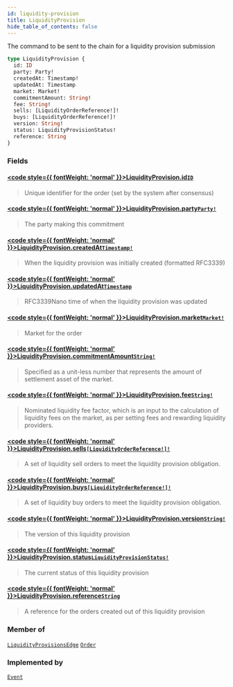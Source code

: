 ```yaml
---
id: liquidity-provision
title: LiquidityProvision
hide_table_of_contents: false
---
```








The command to be sent to the chain for a liquidity provision submission

```graphql
type LiquidityProvision {
  id: ID
  party: Party!
  createdAt: Timestamp!
  updatedAt: Timestamp
  market: Market!
  commitmentAmount: String!
  fee: String!
  sells: [LiquidityOrderReference!]!
  buys: [LiquidityOrderReference!]!
  version: String!
  status: LiquidityProvisionStatus!
  reference: String
}
```


### Fields

#### [<code style={{ fontWeight: 'normal' }}>LiquidityProvision.<b>id</b></code>](#)<Bullet />[`ID`](/testnet/api/graphql/scalars/id) <Badge class="secondary" text="scalar"/>
> Unique identifier for the order (set by the system after consensus)
> 

#### [<code style={{ fontWeight: 'normal' }}>LiquidityProvision.<b>party</b></code>](#)<Bullet />[`Party!`](/testnet/api/graphql/objects/party) <Badge class="secondary" text="non-null"/> <Badge class="secondary" text="object"/>
> The party making this commitment
> 

#### [<code style={{ fontWeight: 'normal' }}>LiquidityProvision.<b>createdAt</b></code>](#)<Bullet />[`Timestamp!`](/testnet/api/graphql/scalars/timestamp) <Badge class="secondary" text="non-null"/> <Badge class="secondary" text="scalar"/>
> When the liquidity provision was initially created (formatted RFC3339)
> 

#### [<code style={{ fontWeight: 'normal' }}>LiquidityProvision.<b>updatedAt</b></code>](#)<Bullet />[`Timestamp`](/testnet/api/graphql/scalars/timestamp) <Badge class="secondary" text="scalar"/>
> RFC3339Nano time of when the liquidity provision was updated
> 

#### [<code style={{ fontWeight: 'normal' }}>LiquidityProvision.<b>market</b></code>](#)<Bullet />[`Market!`](/testnet/api/graphql/objects/market) <Badge class="secondary" text="non-null"/> <Badge class="secondary" text="object"/>
> Market for the order
> 

#### [<code style={{ fontWeight: 'normal' }}>LiquidityProvision.<b>commitmentAmount</b></code>](#)<Bullet />[`String!`](/testnet/api/graphql/scalars/string) <Badge class="secondary" text="non-null"/> <Badge class="secondary" text="scalar"/>
> Specified as a unit-less number that represents the amount of settlement asset of the market.
> 

#### [<code style={{ fontWeight: 'normal' }}>LiquidityProvision.<b>fee</b></code>](#)<Bullet />[`String!`](/testnet/api/graphql/scalars/string) <Badge class="secondary" text="non-null"/> <Badge class="secondary" text="scalar"/>
> Nominated liquidity fee factor, which is an input to the calculation of liquidity fees on the market, as per setting fees and rewarding liquidity providers.
> 

#### [<code style={{ fontWeight: 'normal' }}>LiquidityProvision.<b>sells</b></code>](#)<Bullet />[`[LiquidityOrderReference!]!`](/testnet/api/graphql/objects/liquidity-order-reference) <Badge class="secondary" text="non-null"/> <Badge class="secondary" text="object"/>
> A set of liquidity sell orders to meet the liquidity provision obligation.
> 

#### [<code style={{ fontWeight: 'normal' }}>LiquidityProvision.<b>buys</b></code>](#)<Bullet />[`[LiquidityOrderReference!]!`](/testnet/api/graphql/objects/liquidity-order-reference) <Badge class="secondary" text="non-null"/> <Badge class="secondary" text="object"/>
> A set of liquidity buy orders to meet the liquidity provision obligation.
> 

#### [<code style={{ fontWeight: 'normal' }}>LiquidityProvision.<b>version</b></code>](#)<Bullet />[`String!`](/testnet/api/graphql/scalars/string) <Badge class="secondary" text="non-null"/> <Badge class="secondary" text="scalar"/>
> The version of this liquidity provision
> 

#### [<code style={{ fontWeight: 'normal' }}>LiquidityProvision.<b>status</b></code>](#)<Bullet />[`LiquidityProvisionStatus!`](/testnet/api/graphql/enums/liquidity-provision-status) <Badge class="secondary" text="non-null"/> <Badge class="secondary" text="enum"/>
> The current status of this liquidity provision
> 

#### [<code style={{ fontWeight: 'normal' }}>LiquidityProvision.<b>reference</b></code>](#)<Bullet />[`String`](/testnet/api/graphql/scalars/string) <Badge class="secondary" text="scalar"/>
> A reference for the orders created out of this liquidity provision
> 



### Member of

[`LiquidityProvisionsEdge`](/testnet/api/graphql/objects/liquidity-provisions-edge)  <Badge class="secondary" text="object"/><Bullet />[`Order`](/testnet/api/graphql/objects/order)  <Badge class="secondary" text="object"/>

### Implemented by

[`Event`](/testnet/api/graphql/unions/event)  <Badge class="secondary" text="union"/>



